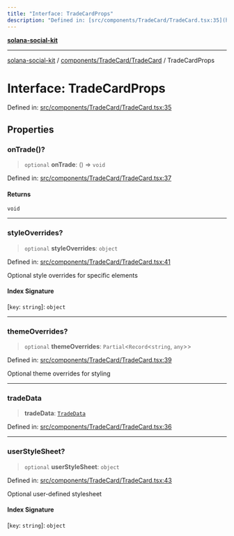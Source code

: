 ```yaml
---
title: "Interface: TradeCardProps"
description: "Defined in: [src/components/TradeCard/TradeCard.tsx:35](https://github.com/SendArcade/solana-social-starter/blob/bd4b3556b8f469c27ebb06f4df65b3a36b43ba3b/src/components/TradeCard/TradeCard.tsx#L35)"
---
```


[**solana-social-kit**](../../../../README.mdx)

***

[solana-social-kit](../../../../README.mdx) / [components/TradeCard/TradeCard](../README.mdx) / TradeCardProps

# Interface: TradeCardProps

Defined in: [src/components/TradeCard/TradeCard.tsx:35](https://github.com/SendArcade/solana-social-starter/blob/bd4b3556b8f469c27ebb06f4df65b3a36b43ba3b/src/components/TradeCard/TradeCard.tsx#L35)

## Properties

### onTrade()?

> `optional` **onTrade**: () => `void`

Defined in: [src/components/TradeCard/TradeCard.tsx:37](https://github.com/SendArcade/solana-social-starter/blob/bd4b3556b8f469c27ebb06f4df65b3a36b43ba3b/src/components/TradeCard/TradeCard.tsx#L37)

#### Returns

`void`

***

### styleOverrides?

> `optional` **styleOverrides**: `object`

Defined in: [src/components/TradeCard/TradeCard.tsx:41](https://github.com/SendArcade/solana-social-starter/blob/bd4b3556b8f469c27ebb06f4df65b3a36b43ba3b/src/components/TradeCard/TradeCard.tsx#L41)

Optional style overrides for specific elements

#### Index Signature

\[`key`: `string`\]: `object`

***

### themeOverrides?

> `optional` **themeOverrides**: `Partial`\<`Record`\<`string`, `any`\>\>

Defined in: [src/components/TradeCard/TradeCard.tsx:39](https://github.com/SendArcade/solana-social-starter/blob/bd4b3556b8f469c27ebb06f4df65b3a36b43ba3b/src/components/TradeCard/TradeCard.tsx#L39)

Optional theme overrides for styling

***

### tradeData

> **tradeData**: [`TradeData`](TradeData.mdx)

Defined in: [src/components/TradeCard/TradeCard.tsx:36](https://github.com/SendArcade/solana-social-starter/blob/bd4b3556b8f469c27ebb06f4df65b3a36b43ba3b/src/components/TradeCard/TradeCard.tsx#L36)

***

### userStyleSheet?

> `optional` **userStyleSheet**: `object`

Defined in: [src/components/TradeCard/TradeCard.tsx:43](https://github.com/SendArcade/solana-social-starter/blob/bd4b3556b8f469c27ebb06f4df65b3a36b43ba3b/src/components/TradeCard/TradeCard.tsx#L43)

Optional user-defined stylesheet

#### Index Signature

\[`key`: `string`\]: `object`

